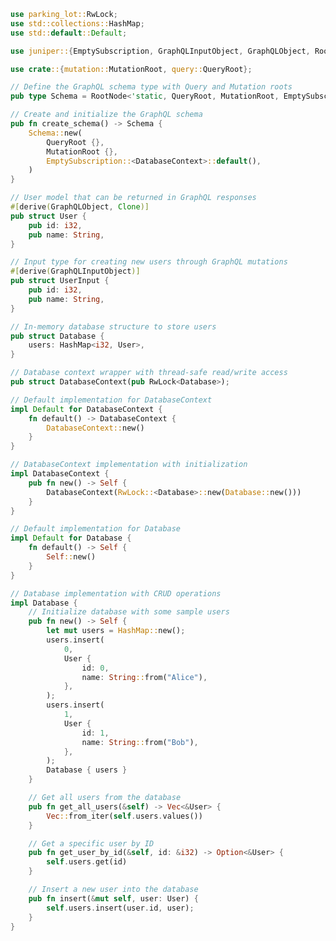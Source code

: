 
```rust  title="db-graphql/src/schema.rs"
use parking_lot::RwLock;
use std::collections::HashMap;
use std::default::Default;

use juniper::{EmptySubscription, GraphQLInputObject, GraphQLObject, RootNode};

use crate::{mutation::MutationRoot, query::QueryRoot};

// Define the GraphQL schema type with Query and Mutation roots
pub type Schema = RootNode<'static, QueryRoot, MutationRoot, EmptySubscription<DatabaseContext>>;

// Create and initialize the GraphQL schema
pub fn create_schema() -> Schema {
    Schema::new(
        QueryRoot {},
        MutationRoot {},
        EmptySubscription::<DatabaseContext>::default(),
    )
}

// User model that can be returned in GraphQL responses
#[derive(GraphQLObject, Clone)]
pub struct User {
    pub id: i32,
    pub name: String,
}

// Input type for creating new users through GraphQL mutations
#[derive(GraphQLInputObject)]
pub struct UserInput {
    pub id: i32,
    pub name: String,
}

// In-memory database structure to store users
pub struct Database {
    users: HashMap<i32, User>,
}

// Database context wrapper with thread-safe read/write access
pub struct DatabaseContext(pub RwLock<Database>);

// Default implementation for DatabaseContext
impl Default for DatabaseContext {
    fn default() -> DatabaseContext {
        DatabaseContext::new()
    }
}

// DatabaseContext implementation with initialization
impl DatabaseContext {
    pub fn new() -> Self {
        DatabaseContext(RwLock::<Database>::new(Database::new()))
    }
}

// Default implementation for Database
impl Default for Database {
    fn default() -> Self {
        Self::new()
    }
}

// Database implementation with CRUD operations
impl Database {
    // Initialize database with some sample users
    pub fn new() -> Self {
        let mut users = HashMap::new();
        users.insert(
            0,
            User {
                id: 0,
                name: String::from("Alice"),
            },
        );
        users.insert(
            1,
            User {
                id: 1,
                name: String::from("Bob"),
            },
        );
        Database { users }
    }

    // Get all users from the database
    pub fn get_all_users(&self) -> Vec<&User> {
        Vec::from_iter(self.users.values())
    }

    // Get a specific user by ID
    pub fn get_user_by_id(&self, id: &i32) -> Option<&User> {
        self.users.get(id)
    }

    // Insert a new user into the database
    pub fn insert(&mut self, user: User) {
        self.users.insert(user.id, user);
    }
}

```